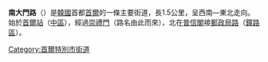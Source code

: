 {{Infobox Korean name
|img=
|caption=
|hangul=남대문로
|hanja=南大門路
|rr=Namdaemunno
|mr=Namtaemunno
}}
'''南大門路'''（{{lang-ko|남대문로}}）是[[韓國|韓國]]首都[[首爾|首爾]]的一條主要街道，長1.5公里，呈西南—東北走向。始於[[首爾站|首爾站]]（[[中區_(首爾)|中區]]），經過[[崇禮門|崇禮門]]（路名由此而來），北在[[普信閣|普信閣]]接[[郵政局路|郵政局路]]（[[鐘路區|鐘路區]]）。
[[Category:首爾特別市街道|Category:首爾特別市街道]]